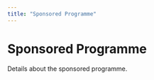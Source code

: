 ```yaml
---
title: "Sponsored Programme"
---
```


# Sponsored Programme

Details about the sponsored programme.
